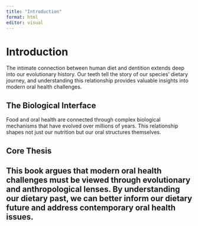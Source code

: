```yaml
---
title: "Introduction"
format: html
editor: visual
---
```

# Introduction

The intimate connection between human diet and dentition extends deep into our evolutionary history. Our teeth tell the story of our species' dietary journey, and understanding this relationship provides valuable insights into modern oral health challenges.

## The Biological Interface

Food and oral health are connected through complex biological mechanisms that have evolved over millions of years. This relationship shapes not just our nutrition but our oral structures themselves.

## Core Thesis

This book argues that modern oral health challenges must be viewed through evolutionary and anthropological lenses. By understanding our dietary past, we can better inform our dietary future and address contemporary oral health issues.
---
